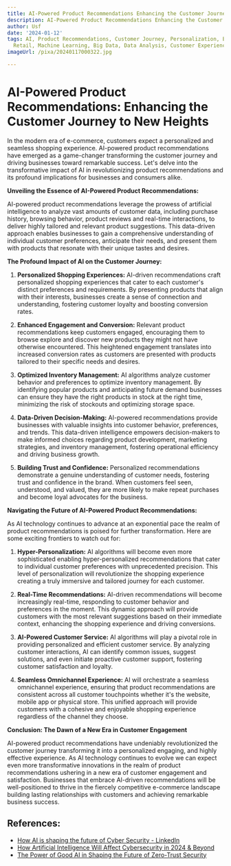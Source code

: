 ```yaml
---
title: AI-Powered Product Recommendations Enhancing the Customer Journey
description: AI-Powered Product Recommendations Enhancing the Customer Journey
author: Usf
date: '2024-01-12'
tags: AI, Product Recommendations, Customer Journey, Personalization, E-Commerce,
  Retail, Machine Learning, Big Data, Data Analysis, Customer Experience
imageUrl: /pixa/20240117000322.jpg

---
```

# AI-Powered Product Recommendations: Enhancing the Customer  Journey to New Heights

In the modern era of e-commerce, customers expect a personalized and seamless shopping experience. AI-powered product recommendations have  emerged as a game-changer transforming the customer journey and driving businesses toward remarkable  success. Let's delve into the transformative impact of AI in revolutionizing product recommendations and its  profound implications for businesses and consumers alike.

**Unveiling the Essence of AI-Powered  Product Recommendations:**

AI-powered product recommendations leverage the prowess of  artificial intelligence to analyze vast amounts of customer  data, including  purchase history,  browsing behavior, product reviews and  real-time  interactions,  to deliver highly tailored and relevant product suggestions. This data-driven approach  enables businesses to gain a comprehensive understanding of individual customer preferences, anticipate their needs, and present them with  products that resonate with their unique tastes and  desires.

**The Profound Impact of AI on the Customer Journey:**

1. **Personalized Shopping Experiences:** AI-driven recommendations craft personalized  shopping experiences that  cater to each customer's distinct preferences and requirements. By presenting products that align with their interests, businesses create a sense of connection and understanding, fostering customer loyalty and boosting conversion rates.

2. **Enhanced Engagement and Conversion:** Relevant  product recommendations keep customers engaged, encouraging them to browse  explore and discover new  products they might not have otherwise encountered. This heightened engagement translates into increased conversion rates as customers are presented with products tailored to their specific needs and desires.

3. **Optimized Inventory Management:** AI algorithms analyze customer behavior and preferences to optimize inventory management. By identifying popular products and anticipating future demand businesses can ensure they have the  right products in stock at the right time, minimizing the risk of stockouts and optimizing storage space.

4. **Data-Driven Decision-Making:**  AI-powered recommendations provide businesses with valuable insights into customer behavior, preferences,  and trends. This data-driven intelligence empowers decision-makers to make informed choices regarding product  development, marketing strategies, and inventory management, fostering operational efficiency and driving  business growth.

5. **Building Trust  and Confidence:** Personalized recommendations demonstrate a genuine understanding of customer needs, fostering trust and confidence in the  brand. When customers feel seen, understood, and  valued,  they are more likely to make repeat purchases and become loyal advocates  for the  business.

**Navigating the Future of AI-Powered Product Recommendations:**

As AI technology continues to  advance at an  exponential pace the realm of product recommendations is poised for further transformation. Here are some exciting frontiers to watch out for:

1. **Hyper-Personalization:** AI algorithms will become even  more sophisticated enabling hyper-personalized recommendations that cater to individual customer preferences with unprecedented precision. This level of personalization will revolutionize the shopping experience creating a truly immersive  and tailored journey for each customer.

2. **Real-Time Recommendations:** AI-driven recommendations will become increasingly real-time, responding to  customer behavior and  preferences in the  moment. This dynamic approach will provide customers with the most relevant suggestions based on their immediate context, enhancing the shopping experience and driving conversions.

3. **AI-Powered Customer Service:** AI algorithms will play a pivotal role in providing personalized and efficient customer service. By analyzing customer interactions, AI can  identify common issues, suggest  solutions,  and even initiate proactive customer support,  fostering customer satisfaction and loyalty.

4. **Seamless Omnichannel Experience:** AI  will orchestrate a seamless omnichannel experience, ensuring that  product recommendations are consistent across all customer touchpoints whether it's the website,  mobile app  or physical store. This unified approach will provide customers  with a cohesive and enjoyable shopping experience regardless  of the channel they choose.

**Conclusion:  The Dawn of a New Era in Customer Engagement**

AI-powered product recommendations have undeniably revolutionized  the customer journey transforming it into a  personalized engaging, and highly effective experience. As AI technology continues  to evolve we can expect even more transformative innovations in the realm of product recommendations ushering in a  new  era of  customer engagement  and satisfaction. Businesses that embrace AI-driven recommendations will  be well-positioned  to  thrive in the fiercely competitive e-commerce landscape  building  lasting  relationships with customers and  achieving remarkable business success.

## References:
- [How AI is shaping the future of Cyber Security - LinkedIn](https://www.linkedin.com/pulse/how-ai-shaping-future-cyber-security-lahiru-livera-1gmqc)
- [How Artificial Intelligence Will Affect Cybersecurity in 2024 & Beyond](https://secureframe.com/blog/how-will-ai-affect-cybersecurity)
- [The Power of Good AI in Shaping the Future of Zero-Trust Security](https://www.linkedin.com/pulse/power-good-ai-shaping-future-zero-trust-security-mnwac?trk=article-ssr-frontend-pulse_more-articles_related-content-card)
